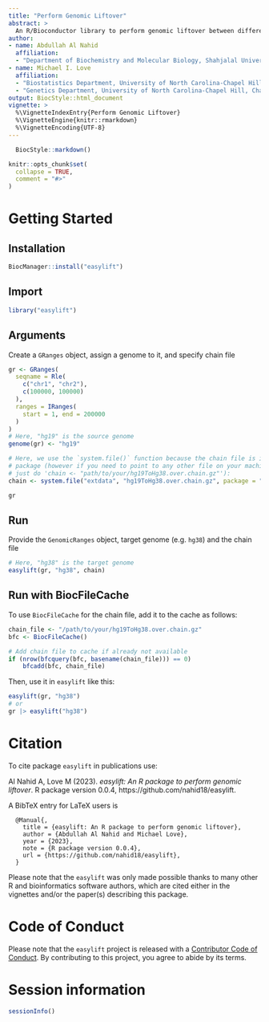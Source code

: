 ```yaml
---
title: "Perform Genomic Liftover"
abstract: >
  An R/Bioconductor library to perform genomic liftover between different genome assemblies with `GRanges` and `chain` file. Source Code: https://github.com/nahid18/easylift
author:
- name: Abdullah Al Nahid
  affiliation: 
  - "Department of Biochemistry and Molecular Biology, Shahjalal University of Science and Technology, Sylhet, Bangladesh"
- name: Michael I. Love
  affiliation: 
  - "Biostatistics Department, University of North Carolina-Chapel Hill, Chapel Hill, NC, USA"
  - "Genetics Department, University of North Carolina-Chapel Hill, Chapel Hill, NC, USA"
output: BiocStyle::html_document
vignette: >
  %\VignetteIndexEntry{Perform Genomic Liftover}
  %\VignetteEngine{knitr::rmarkdown}
  %\VignetteEncoding{UTF-8}
---
```


```r
  BiocStyle::markdown()
```
  
```r
knitr::opts_chunk$set(
  collapse = TRUE,
  comment = "#>"
)
```

# Getting Started

## Installation

```r
BiocManager::install("easylift")
```

## Import

```r
library("easylift")
```

## Arguments

Create a `GRanges` object, assign a genome to it, and specify chain file

```r
gr <- GRanges(
  seqname = Rle(
    c("chr1", "chr2"), 
    c(100000, 100000)
  ),
  ranges = IRanges(
    start = 1, end = 200000
  )
)
# Here, "hg19" is the source genome
genome(gr) <- "hg19"

# Here, we use the `system.file()` function because the chain file is in the
# package (however if you need to point to any other file on your machine,
# just do 'chain <- "path/to/your/hg19ToHg38.over.chain.gz"'):
chain <- system.file("extdata", "hg19ToHg38.over.chain.gz", package = "easylift")

gr
```

## Run

Provide the `GenomicRanges` object, target genome (e.g. `hg38`) and the chain file

```r
# Here, "hg38" is the target genome
easylift(gr, "hg38", chain)
```

## Run with BiocFileCache

To use `BiocFileCache` for the chain file, add it to the cache as follows:

```r
chain_file <- "/path/to/your/hg19ToHg38.over.chain.gz"
bfc <- BiocFileCache()

# Add chain file to cache if already not available
if (nrow(bfcquery(bfc, basename(chain_file))) == 0)
    bfcadd(bfc, chain_file)
```

Then, use it in `easylift` like this:

```r
easylift(gr, "hg38") 
# or
gr |> easylift("hg38")
```

# Citation

To cite package `easylift` in publications use:

  Al Nahid A, Love M (2023). _easylift: An R package to perform
  genomic liftover_. R package version 0.0.4,
  https://github.com/nahid18/easylift.

A BibTeX entry for LaTeX users is

```
  @Manual{,
    title = {easylift: An R package to perform genomic liftover},
    author = {Abdullah Al Nahid and Michael Love},
    year = {2023},
    note = {R package version 0.0.4},
    url = {https://github.com/nahid18/easylift},
  }
```

Please note that the `easylift` was only made possible thanks to many other R and bioinformatics software authors, which are cited either in the vignettes and/or the paper(s) describing this package.

# Code of Conduct

Please note that the `easylift` project is released with a [Contributor Code of Conduct](http://bioconductor.org/about/code-of-conduct/). By contributing to this project, you agree to abide by its terms.

# Session information

```r
sessionInfo()
```

